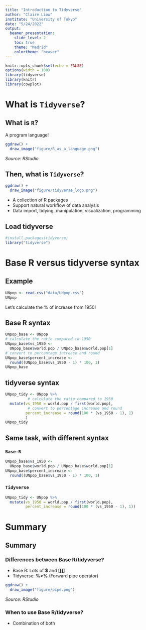 ```yaml
---
title: "Introduction to Tidyverse"
author: "Claire Liow"
institute: "University of Tokyo"
date: "5/24/2022"
output: 
  beamer_presentation:
    slide_level: 2
    toc: true
    theme: "Madrid"
    colortheme: "beaver"
---
```


```r
knitr::opts_chunk$set(echo = FALSE)
options(width = 100)
library(tidyverse)
library(knitr)
library(cowplot)
```

# What is `Tidyverse`?

## What is `R`?
A program language!
```r
ggdraw() + 
  draw_image("figure/R_as_a_language.png") 
```
*Source: RStudio*

\newpage
## Then, what is `Tidyverse`?
```r
ggdraw() + 
  draw_image("figure/tidyverse_logo.png") 
```
- A collection of R packages 
- Support natural workflow of data analysis
- Data import, tidying, manipulation, visualization, programming

\newpage

## Load tidyverse
```r
#install.packages(tidyverse)
library("tidyverse")
```

# Base R versus tidyverse syntax
## Example

```r
UNpop <- read.csv("data/UNpop.csv")
UNpop
```

Let's calculate the \% of increase from 1950!

\newpage

## Base R syntax
```r
UNpop_base <- UNpop
# calculate the ratio compared to 1950
UNpop_base$vs_1950 <- 
  UNpop_base$world.pop / UNpop_base$world.pop[1] 
# convert to percentage increase and round
UNpop_base$percent_increase <- 
  round((UNpop_base$vs_1950 - 1) * 100, 1)
UNpop_base
```

\newpage

## tidyverse syntax
```r
UNpop_tidy <- UNpop %>% 
          # calculate the ratio compared to 1950
  mutate(vs_1950 = world.pop / first(world.pop),
          # convert to percentage increase and round
         percent_increase = round(100 * (vs_1950 - 1), 1)
         ) 
UNpop_tidy
```

\newpage

## Same task, with different syntax
### `Base-R`
```r
UNpop_base$vs_1950 <- 
  UNpop_base$world.pop / UNpop_base$world.pop[1] 
UNpop_base$percent_increase <- 
  round((UNpop_base$vs_1950 - 1) * 100, 1)
```

### `Tidyverse`
```r
UNpop_tidy <- UNpop %>% 
  mutate(vs_1950 = world.pop / first(world.pop),
         percent_increase = round(100 * (vs_1950 - 1), 1)) 
```

\newpage

# Summary
## Summary
### Differences between Base R/tidyverse?
- Base R: Lots of **$** and **[[]]**
- Tidyverse: **%>%** (Forward pipe operator)

```r
ggdraw() + 
  draw_image("figure/pipe.png") 
```
*Source: RStudio*

### When to use Base R/tidyverse?
- Combination of both
